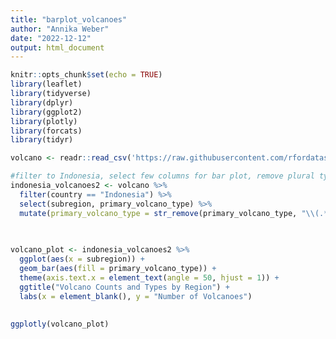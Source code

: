 ```yaml
---
title: "barplot_volcanoes"
author: "Annika Weber"
date: "2022-12-12"
output: html_document
---
```


```r
knitr::opts_chunk$set(echo = TRUE)
library(leaflet)
library(tidyverse)
library(dplyr)
library(ggplot2)
library(plotly)
library(forcats)
library(tidyr)

```

```r
volcano <- readr::read_csv('https://raw.githubusercontent.com/rfordatascience/tidytuesday/master/data/2020/2020-05-12/volcano.csv')

#filter to Indonesia, select few columns for bar plot, remove plural types 
indonesia_volcanoes2 <- volcano %>% 
  filter(country == "Indonesia") %>% 
  select(subregion, primary_volcano_type) %>% 
  mutate(primary_volcano_type = str_remove(primary_volcano_type, "\\(.*\\)")) 
 
 

volcano_plot <- indonesia_volcanoes2 %>% 
  ggplot(aes(x = subregion)) +
  geom_bar(aes(fill = primary_volcano_type)) +
  theme(axis.text.x = element_text(angle = 50, hjust = 1)) +
  ggtitle("Volcano Counts and Types by Region") +
  labs(x = element_blank(), y = "Number of Volcanoes")
  
                                           
ggplotly(volcano_plot)  

```

